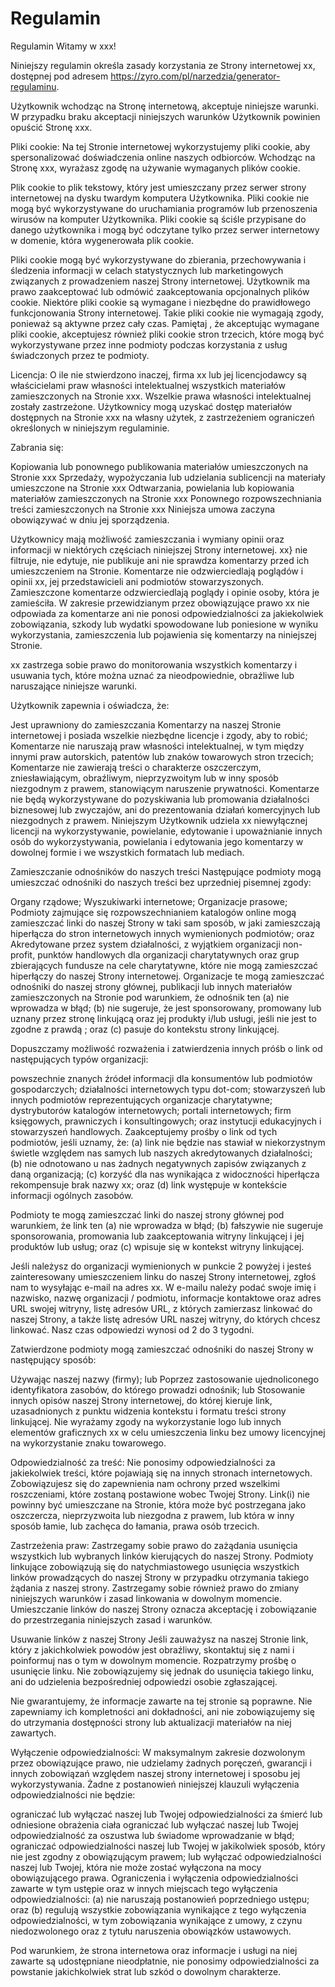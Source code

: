 # Regulamin

Regulamin
Witamy w xxx!

Niniejszy regulamin określa zasady korzystania ze Strony internetowej xx, dostępnej pod adresem https://zyro.com/pl/narzedzia/generator-regulaminu.

Użytkownik wchodząc na Stronę internetową, akceptuje niniejsze warunki. W przypadku braku akceptacji niniejszych warunków Użytkownik powinien opuścić Stronę xxx.

Pliki cookie:
Na tej Stronie internetowej wykorzystujemy pliki cookie, aby spersonalizować doświadczenia online naszych odbiorców. Wchodząc na Stronę xxx, wyrażasz zgodę na używanie wymaganych plików cookie.

Plik cookie to plik tekstowy, który jest umieszczany przez serwer strony internetowej na dysku twardym komputera Użytkownika. Pliki cookie nie mogą być wykorzystywane do uruchamiania programów lub przenoszenia wirusów na komputer Użytkownika. Pliki cookie są ściśle przypisane do danego użytkownika i mogą być odczytane tylko przez serwer internetowy w domenie, która wygenerowała plik cookie.

Pliki cookie mogą być wykorzystywane do zbierania, przechowywania i śledzenia informacji w celach statystycznych lub marketingowych związanych z prowadzeniem naszej Strony internetowej. Użytkownik ma prawo zaakceptować lub odmówić zaakceptowania opcjonalnych plików cookie. Niektóre pliki cookie są wymagane i niezbędne do prawidłowego funkcjonowania Strony internetowej. Takie pliki cookie nie wymagają zgody, ponieważ są aktywne przez cały czas. Pamiętaj , że akceptując wymagane pliki cookie, akceptujesz również pliki cookie stron trzecich, które mogą być wykorzystywane przez inne podmioty podczas korzystania z usług świadczonych przez te podmioty.

Licencja:
O ile nie stwierdzono inaczej, firma xx lub jej licencjodawcy są właścicielami praw własności intelektualnej wszystkich materiałów zamieszczonych na Stronie xxx. Wszelkie prawa własności intelektualnej zostały zastrzeżone. Użytkownicy mogą uzyskać dostęp materiałów dostępnych na Stronie xxx na własny użytek, z zastrzeżeniem ograniczeń określonych w niniejszym regulaminie.

Zabrania się:

Kopiowania lub ponownego publikowania materiałów umieszczonych na Stronie xxx
Sprzedaży, wypożyczania lub udzielania sublicencji na materiały umieszczone na Stronie xxx
Odtwarzania, powielania lub kopiowania materiałów zamieszczonych na Stronie xxx
Ponownego rozpowszechniania treści zamieszczonych na Stronie xxx
Niniejsza umowa zaczyna obowiązywać w dniu jej sporządzenia.

Użytkownicy mają możliwość zamieszczania i wymiany opinii oraz informacji w niektórych częściach niniejszej Strony internetowej. xx} nie filtruje, nie edytuje, nie publikuje ani nie sprawdza komentarzy przed ich umieszczeniem na Stronie. Komentarze nie odzwierciedlają poglądów i opinii xx, jej przedstawicieli ani podmiotów stowarzyszonych. Zamieszczone komentarze odzwierciedlają poglądy i opinie osoby, która je zamieściła. W zakresie przewidzianym przez obowiązujące prawo xx nie odpowiada za komentarze ani nie ponosi odpowiedzialności za jakiekolwiek zobowiązania, szkody lub wydatki spowodowane lub poniesione w wyniku wykorzystania, zamieszczenia lub pojawienia się komentarzy na niniejszej Stronie.

xx zastrzega sobie prawo do monitorowania wszystkich komentarzy i usuwania tych, które można uznać za nieodpowiednie, obraźliwe lub naruszające niniejsze warunki.

Użytkownik zapewnia i oświadcza, że:

Jest uprawniony do zamieszczania Komentarzy na naszej Stronie internetowej i posiada wszelkie niezbędne licencje i zgody, aby to robić;
Komentarze nie naruszają praw własności intelektualnej, w tym między innymi praw autorskich, patentów lub znaków towarowych stron trzecich;
Komentarze nie zawierają treści o charakterze oszczerczym, zniesławiającym, obraźliwym, nieprzyzwoitym lub w inny sposób niezgodnym z prawem, stanowiącym naruszenie prywatności.
Komentarze nie będą wykorzystywane do pozyskiwania lub promowania działalności biznesowej lub zwyczajów, ani do prezentowania działań komercyjnych lub niezgodnych z prawem.
Niniejszym Użytkownik udziela xx niewyłącznej licencji na wykorzystywanie, powielanie, edytowanie i upoważnianie innych osób do wykorzystywania, powielania i edytowania jego komentarzy w dowolnej formie i we wszystkich formatach lub mediach.

Zamieszczanie odnośników do naszych treści
Następujące podmioty mogą umieszczać odnośniki do naszych treści bez uprzedniej pisemnej zgody:

Organy rządowe;
Wyszukiwarki internetowe;
Organizacje prasowe;
Podmioty zajmujące się rozpowszechnianiem katalogów online mogą zamieszczać linki do naszej Strony w taki sam sposób, w jaki zamieszczają hiperłącza do stron internetowych innych wymienionych podmiotów; oraz
Akredytowane przez system działalności, z wyjątkiem organizacji non-profit, punktów handlowych dla organizacji charytatywnych oraz grup zbierających fundusze na cele charytatywne, które nie mogą zamieszczać hiperłączy do naszej Strony internetowej.
Organizacje te mogą zamieszczać odnośniki do naszej strony głównej, publikacji lub innych materiałów zamieszczonych na Stronie pod warunkiem, że odnośnik ten (a) nie wprowadza w błąd; (b) nie sugeruje, że jest sponsorowany, promowany lub uznany przez stronę linkującą oraz jej produkty i/lub usługi, jeśli nie jest to zgodne z prawdą ; oraz (c) pasuje do kontekstu strony linkującej.

Dopuszczamy możliwość rozważenia i zatwierdzenia innych próśb o link od następujących typów organizacji:

powszechnie znanych źródeł informacji dla konsumentów lub podmiotów gospodarczych;
działalności internetowych typu dot-com;
stowarzyszeń lub innych podmiotów reprezentujących organizacje charytatywne;
dystrybutorów katalogów internetowych;
portali internetowych;
firm księgowych, prawniczych i konsultingowych; oraz
instytucji edukacyjnych i stowarzyszeń handlowych.
Zaakceptujemy prośby o link od tych podmiotów, jeśli uznamy, że: (a) link nie będzie nas stawiał w niekorzystnym świetle względem nas samych lub naszych akredytowanych działalności; (b) nie odnotowano u nas żadnych negatywnych zapisów związanych z daną organizacją; (c) korzyść dla nas wynikająca z widoczności hiperłącza rekompensuje brak nazwy xx; oraz (d) link występuje w kontekście informacji ogólnych zasobów.

Podmioty te mogą zamieszczać linki do naszej strony głównej pod warunkiem, że link ten (a) nie wprowadza w błąd; (b) fałszywie nie sugeruje sponsorowania, promowania lub zaakceptowania witryny linkującej i jej produktów lub usług; oraz (c) wpisuje się w kontekst witryny linkującej.

Jeśli należysz do organizacji wymienionych w punkcie 2 powyżej i jesteś zainteresowany umieszczeniem linku do naszej Strony internetowej, zgłoś nam to wysyłając e-mail na adres xx. W e-mailu należy podać swoje imię i nazwisko, nazwę organizacji / podmiotu, informacje kontaktowe oraz adres URL swojej witryny, listę adresów URL, z których zamierzasz linkować do naszej Strony, a także listę adresów URL naszej witryny, do których chcesz linkować. Nasz czas odpowiedzi wynosi od 2 do 3 tygodni.

Zatwierdzone podmioty mogą zamieszczać odnośniki do naszej Strony w następujący sposób:

Używając naszej nazwy (firmy); lub
Poprzez zastosowanie ujednoliconego identyfikatora zasobów, do którego prowadzi odnośnik; lub
Stosowanie innych opisów naszej Strony internetowej, do której kieruje link, uzasadnionych z punktu widzenia kontekstu i formatu treści strony linkującej.
Nie wyrażamy zgody na wykorzystanie logo lub innych elementów graficznych xx w celu umieszczenia linku bez umowy licencyjnej na wykorzystanie znaku towarowego.

Odpowiedzialność za treść:
Nie ponosimy odpowiedzialności za jakiekolwiek treści, które pojawiają się na innych stronach internetowych. Zobowiązujesz się do zapewnienia nam ochrony przed wszelkimi roszczeniami, które zostaną postawione wobec Twojej Strony. Link(i) nie powinny być umieszczane na Stronie, która może być postrzegana jako oszczercza, nieprzyzwoita lub niezgodna z prawem, lub która w inny sposób łamie, lub zachęca do łamania, prawa osób trzecich.

Zastrzeżenia praw:
Zastrzegamy sobie prawo do zażądania usunięcia wszystkich lub wybranych linków kierujących do naszej Strony. Podmioty linkujące zobowiązują się do natychmiastowego usunięcia wszystkich linków prowadzących do naszej Strony w przypadku otrzymania takiego żądania z naszej strony. Zastrzegamy sobie również prawo do zmiany niniejszych warunków i zasad linkowania w dowolnym momencie. Umieszczanie linków do naszej Strony oznacza akceptację i zobowiązanie do przestrzegania niniejszych zasad i warunków.

Usuwanie linków z naszej Strony
Jeśli zauważysz na naszej Stronie link, który z jakichkolwiek powodów jest obraźliwy, skontaktuj się z nami i poinformuj nas o tym w dowolnym momencie. Rozpatrzymy prośbę o usunięcie linku. Nie zobowiązujemy się jednak do usunięcia takiego linku, ani do udzielenia bezpośredniej odpowiedzi osobie zgłaszającej.

Nie gwarantujemy, że informacje zawarte na tej stronie są poprawne. Nie zapewniamy ich kompletności ani dokładności, ani nie zobowiązujemy się do utrzymania dostępności strony lub aktualizacji materiałów na niej zawartych.

Wyłączenie odpowiedzialności:
W maksymalnym zakresie dozwolonym przez obowiązujące prawo, nie udzielamy żadnych poręczeń, gwarancji i innych zobowiązań względem naszej strony internetowej i sposobu jej wykorzystywania. Żadne z postanowień niniejszej klauzuli wyłączenia odpowiedzialności nie będzie:

ograniczać lub wyłączać naszej lub Twojej odpowiedzialności za śmierć lub odniesione obrażenia ciała
ograniczać lub wyłączać naszej lub Twojej odpowiedzialność za oszustwa lub świadome wprowadzanie w błąd;
ograniczać odpowiedzialności naszej lub Twojej w jakikolwiek sposób, który nie jest zgodny z obowiązującym prawem; lub
wyłączać odpowiedzialności naszej lub Twojej, która nie może zostać wyłączona na mocy obowiązującego prawa.
Ograniczenia i wyłączenia odpowiedzialności zawarte w tym ustępie oraz w innych miejscach tego wyłączenia odpowiedzialności: (a) nie naruszają postanowień poprzedniego ustępu; oraz (b) regulują wszystkie zobowiązania wynikające z tego wyłączenia odpowiedzialności, w tym zobowiązania wynikające z umowy, z czynu niedozwolonego oraz z tytułu naruszenia obowiązków ustawowych.

Pod warunkiem, że strona internetowa oraz informacje i usługi na niej zawarte są udostępniane nieodpłatnie, nie ponosimy odpowiedzialności za powstanie jakichkolwiek strat lub szkód o dowolnym charakterze.